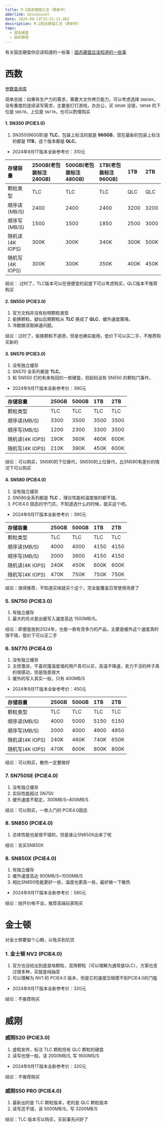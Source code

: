 ---
title: M.2固态硬盘汇总（更新中）
abbrlink: m2ssdcount
date: 2024-09-13T15:21:11.06Z
description: M.2固态硬盘汇总（更新中）
tags:
  - 固态硬盘
  - 装机教程
---

有关固态硬盘你应该知道的一些事：[固态硬盘应该知道的一些事](/posts/m2ssdknow)

# 西数
[参数查询库](https://www.westerndigital.com/support/store/resource-library)

简单总结：如果有生产力的需求，需要大文件拷贝能力，可以考虑选择 `SN850X`，没有重度的连续读写需求，主要是打打游戏，办办公，买 `SN580` 没错，`SN580` 的下位是 `SN570`，上位是 `SN770`，也可以酌情购买

#### 1. SN350 (PCIE3.0)
1. SN350(960GB)是 **TLC**，包装上标注的就是 **960GB**，现在最新的包装上标注的都是 **1TB**，这个版本都是 **QLC**。
* 2024年9月1T版本全新参考价：310元

|存储容量|250GB(老包装标注240GB)|500GB(老包装标注480GB)|1TB(老包装标注960GB)|1TB|2TB
|:--|:--|:--|:--|:--|:--|
|颗粒类型|TLC|TLC|TLC|QLC|QLC|
|顺序读(MB/S)|2400|2400|2400|3200|3200|
|顺序写(MB/S)|1500|1500|1850|2500|3000|
|随机读(4K IOPS)|300K|300K|340K|300K|500K|
|随机写(4K IOPS)|300K|300K|350K|400K|450K|

结论： 过时了，TLC版本可以在很便宜的前提下可以考虑购买，QLC版本不推荐购买

#### 2. SN550 (PCIE3.0)
1. 官方文档并没有标明颗粒类型
2. 偷换颗粒，疑似后期颗粒从 **TLC** 换成了 **QLC**，缓外速度骤降。
2. 冷数据读取掉速问题。

结论：过时了，偷换颗粒不道德，但是也确实能用，低价下可以买二手，不推荐购买新的

#### 3. SN570 (PCIE3.0)
1. 没有独立缓存
2. SN570 全系列都是 **TLC**。
3. 和 SN550 打的有来有回的一款硬盘，但起码没有 SN550 的颗粒门事件。
* 2024年9月1T版本全新参考价：390元

|存储容量|250GB|500GB|1TB|2TB
|:--|:--|:--|:--|:--|
|颗粒类型|TLC|TLC|TLC|TLC|
|顺序读(MB/S)|3300|3500|3500|3500|
|顺序写(MB/S)|1200|2300|3300|3500|
|随机读(4K IOPS)|190K|360K|460K|600K|
|随机写(4K IOPS)|210K|390K|450K|600K|

结论：可以购买，SN580的下位替代，SN550的上位替代，比SN580有差价的情况下可以购买

#### 4. SN580 (PCIE4.0)
1. 没有独立缓存
2. SN580全系列都是 **TLC** ，理论性能和温度做的都不错。
3. PCIE4.0 固态的守门员，不知道选什么的时候，就买这个吧。
* 2024年9月1T版本全新参考价：390元

|存储容量|250GB|500GB|1TB|2TB
|:--|:--|:--|:--|:--|
|颗粒类型|TLC|TLC|TLC|TLC|
|顺序读(MB/S)|4000|4000|4150|4150|
|顺序写(MB/S)|2000|3600|4150|4150|
|随机读(4K IOPS)|240K|450K|600K|600K|
|随机写(4K IOPS)|470K|750K|750K|750K|

结论：值得推荐，不知道买啥就买个这个，完全能覆盖日常使用场景了

### 5. SN750 (PCIE3.0)
1. 有独立缓存
2. 最大的优点是出缓写入速度高达 1500MB/S。

结论：即便是放到2024年，也是一款有竞争力的产品，主要是缓外这个速度真的很不错，低价下可以买二手

### 6. SN770 (PCIE4.0)
1. 没有独立缓存
1. 主控激进，不喜欢撞温度墙的用户真可以买，高温不降速，卖力干活的样子真的很感动，但是隐患很大
2. 缓外的写入其实一般，只有 400MB/S 
* 2024年9月1T版本全新参考价：450元

|存储容量|250GB|500GB|1TB|2TB
|:--|:--|:--|:--|:--|
|颗粒类型|TLC|TLC|TLC|TLC|
|顺序读(MB/S)|4000|5000|5150|5150|
|顺序写(MB/S)|2000|4000|4900|4850|
|随机读(4K IOPS)|240K|460K|740K|650K|
|随机写(4K IOPS)|470K|800K|800K|800K|

结论：可以购买，散热一定要做好

### 7. SN750SE (PCIE4.0)
1. 没有独立缓存
2. 实际性能超过 SN750
3. 缓外速度不稳定，300MB/S~800MB/S

结论：可以购买，一款入门的 PCIE4.0固态

### 8. SN850 (PCIE4.0)
1. 总体性能也是很不错的，但是谁让SN850X出来了呢

结论：去买SN850X

### 8. SN850X (PCIE4.0)
1. 有独立缓存
2. 缓外速度高达 900MB/S~1000MB/S
3. 相比SN850性能更好一些，温度也更高一些，最好做一下散热
* 2024年9月1T版本全新参考价：580元

结论：抛开价格不谈，推荐高端玩家购买

# 金士顿

对金士顿要留个心眼，以免买到坑货

### 1. 金士顿 NV2 (PCIE4.0)
1. 官方也没给出到底是啥颗粒，混用颗粒（可以理解为通常是QLC），方案也变过很多种，买就是纯抽奖
2. 可以理解为 NV1 的 PCIE4.0 版本，但是它的速度压根摸不到PCIE4.0的门槛
* 2024年9月1T版本全新参考价：320元

结论：不推荐购买

# 威刚

### 威刚S20 (PCIE3.0)
1. 虚假宣传，标注 TLC 颗粒但有 QLC 颗粒的硬盘
2. 读写也很一般，读 2000MB/S, 写 1600MS/S
* 2024年9月1T版本全新参考价：320元

结论：不推荐购买

### 威刚S50 PRO (PCIE4.0)
1. 最新出的是 TLC 颗粒版本，老的是 QLC 颗粒版本
2. 读写还不错，读 5000MB/S，写 3200MB/S

结论：TLC 版本可以购买，买前事先问好了